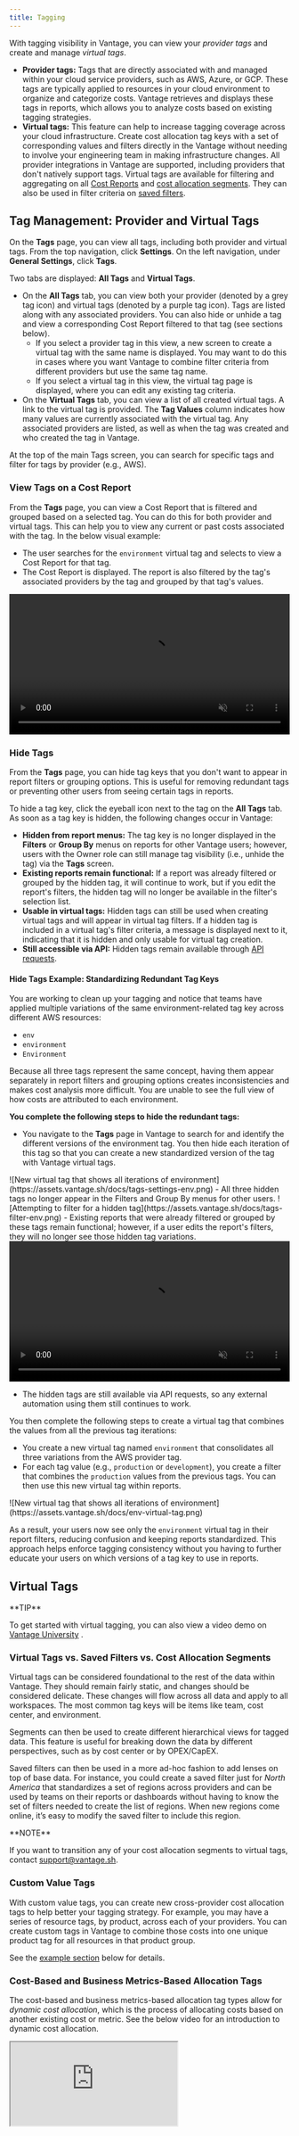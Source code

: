 ```yaml
---
title: Tagging
---
```


With tagging visibility in Vantage, you can view your *provider tags* and create and manage *virtual tags*.

- **Provider tags:** Tags that are directly associated with and managed within your cloud service providers, such as AWS, Azure, or GCP. These tags are typically applied to resources in your cloud environment to organize and categorize costs. Vantage retrieves and displays these tags in reports, which allows you to analyze costs based on existing tagging strategies.
- **Virtual tags:** This feature can help to increase tagging coverage across your cloud infrastructure. Create cost allocation tag keys with a set of corresponding values and filters directly in the Vantage without needing to involve your engineering team in making infrastructure changes. All provider integrations in Vantage are supported, including providers that don't natively support tags. Virtual tags are available for filtering and aggregating on all [Cost Reports](/cost_reports) and [cost allocation segments](/segments). They can also be used in filter criteria on [saved filters](/saved_filters).

## Tag Management: Provider and Virtual Tags

On the **Tags** page, you can view all tags, including both provider and virtual tags. From the top navigation, click **Settings**. On the left navigation, under **General Settings**, click **Tags**.

Two tabs are displayed: **All Tags** and **Virtual Tags**.

- On the **All Tags** tab, you can view both your provider (denoted by a grey tag icon) and virtual tags (denoted by a purple tag icon). Tags are listed along with any associated providers. You can also hide or unhide a tag and view a corresponding Cost Report filtered to that tag (see sections below).
	- If you select a provider tag in this view, a new screen to create a virtual tag with the same name is displayed. You may want to do this in cases where you want Vantage to combine filter criteria from different providers but use the same tag name.
	- If you select a virtual tag in this view, the virtual tag page is displayed, where you can edit any existing tag criteria.
- On the **Virtual Tags** tab, you can view a list of all created virtual tags. A link to the virtual tag is provided. The **Tag Values** column indicates how many values are currently associated with the virtual tag. Any associated providers are listed, as well as when the tag was created and who created the tag in Vantage.

At the top of the main Tags screen, you can search for specific tags and filter for tags by provider (e.g., AWS).

### View Tags on a Cost Report

From the **Tags** page, you can view a Cost Report that is filtered and grouped based on a selected tag. You can do this for both provider and virtual tags. This can help you to view any current or past costs associated with the tag. In the below visual example:

- The user searches for the `environment` virtual tag and selects to view a Cost Report for that tag.
- The Cost Report is displayed. The report is also filtered by the tag's associated providers by the tag and grouped by that tag's values.

<Frame>
  <video
    autoPlay
    muted
    loop
    preload="auto"
    width="100%"
    height="auto"
    src="https://assets.vantage.sh/docs/cost-report-tag.mp4"
  >
  </video>
</Frame>

### Hide Tags

From the **Tags** page, you can hide tag keys that you don't want to appear in report filters or grouping options. This is useful for removing redundant tags or preventing other users from seeing certain tags in reports.

To hide a tag key, click the eyeball icon next to the tag on the **All Tags** tab. As soon as a tag key is hidden, the following changes occur in Vantage:

- **Hidden from report menus:** The tag key is no longer displayed in the **Filters** or **Group By** menus on reports for other Vantage users; however, users with the Owner role can still manage tag visibility (i.e., unhide the tag) via the **Tags** screen.
- **Existing reports remain functional:** If a report was already filtered or grouped by the hidden tag, it will continue to work, but if you edit the report's filters, the hidden tag will no longer be available in the filter's selection list.
- **Usable in virtual tags:** Hidden tags can still be used when creating virtual tags and will appear in virtual tag filters. If a hidden tag is included in a virtual tag's filter criteria, a message is displayed next to it, indicating that it is hidden and only usable for virtual tag creation.
- **Still accessible via API:** Hidden tags remain available through [API requests](https://vantage.readme.io/reference/gettags).

#### Hide Tags Example: Standardizing Redundant Tag Keys

You are working to clean up your tagging and notice that teams have applied multiple variations of the same environment-related tag key across different AWS resources:

- `env`
- `environment`
- `Environment`

Because all three tags represent the same concept, having them appear separately in report filters and grouping options creates inconsistencies and makes cost analysis more difficult. You are unable to see the full view of how costs are attributed to each environment.

**You complete the following steps to hide the redundant tags:**

- You navigate to the **Tags** page in Vantage to search for and identify the different versions of the environment tag. You then hide each iteration of this tag so that you can create a new standardized version of the tag with Vantage virtual tags.
<Frame>
![New virtual tag that shows all iterations of environment](https://assets.vantage.sh/docs/tags-settings-env.png)
</Frame>
- All three hidden tags no longer appear in the Filters and Group By menus for other users.
<Frame>
![Attempting to filter for a hidden tag](https://assets.vantage.sh/docs/tags-filter-env.png)
</Frame>
- Existing reports that were already filtered or grouped by these tags remain functional; however, if a user edits the report's filters, they will no longer see those hidden tag variations.

<Frame>
  <video
    autoPlay
    muted
    loop
    preload="auto"
    width="100%"
    height="auto"
    src="https://assets.vantage.sh/docs/hidden-tag-report.mp4"
  >
  </video>
</Frame>


- The hidden tags are still available via API requests, so any external automation using them still continues to work.

You then complete the following steps to create a virtual tag that combines the values from all the previous tag iterations:

- You create a new virtual tag named `environment` that consolidates all three variations from the AWS provider tag.
- For each tag value (e.g., `production` or `development`), you create a filter that combines the `production` values from the previous tags. You can then use this new virtual tag within reports.

<Frame>
![New virtual tag that shows all iterations of environment](https://assets.vantage.sh/docs/env-virtual-tag.png)
</Frame>

As a result, your users now see only the `environment` virtual tag in their report filters, reducing confusion and keeping reports standardized. This approach helps enforce tagging consistency without you having to further educate your users on which versions of a tag key to use in reports.

## Virtual Tags

<Tip>
**TIP**

To get started with virtual tagging, you can also view a video demo on [Vantage University](/vantage_university_cost_allocation) <Icon icon="graduation-cap" iconType="solid" />.
</Tip>

### Virtual Tags vs. Saved Filters vs. Cost Allocation Segments

Virtual tags can be considered foundational to the rest of the data within Vantage. They should remain fairly static, and changes should be considered delicate. These changes will flow across all data and apply to all workspaces. The most common tag keys will be items like team, cost center, and environment.

Segments can then be used to create different hierarchical views for tagged data. This feature is useful for breaking down the data by different perspectives, such as by cost center or by OPEX/CapEX.

Saved filters can then be used in a more ad-hoc fashion to add lenses on top of base data. For instance, you could create a saved filter just for *North America* that standardizes a set of regions across providers and can be used by teams on their reports or dashboards without having to know the set of filters needed to create the list of regions. When new regions come online, it’s easy to modify the saved filter to include this region.

<Info>
**NOTE**

If you want to transition any of your cost allocation segments to virtual tags, contact [support@vantage.sh](/).
</Info>

### Custom Value Tags

With custom value tags, you can create new cross-provider cost allocation tags to help better your tagging strategy. For example, you may have a series of resource tags, by product, across each of your providers. You can create custom tags in Vantage to combine those costs into one unique product tag for all resources in that product group.

See the [example section](/tagging#custom-values-example) below for details.

### Cost-Based and Business Metrics-Based Allocation Tags

The cost-based and business metrics-based allocation tag types allow for *dynamic cost allocation*, which is the process of allocating costs based on another existing cost or metric. See the below video for an introduction to dynamic cost allocation.

<Frame>
<iframe
src="https://www.youtube.com/embed/67RbHPtfgEE"
className="w-full h-96"
/>
</Frame>

#### Cost-Based Allocation Tags

With cost-based allocation tags, you can create a dynamically allocated cost structure. Select a set of input costs (e.g., all AWS costs), an existing cost tag to use for allocation (e.g., a teams cost tag), and an output cost (e.g, a static cost, like AWS Support) that you want to be allocated the same way as your input cost.

See the [example section](/tagging#cost-based-allocation-example) below for details.

#### Business Metrics-Based Allocation Tags

With business metrics-based allocation tags, you select an existing [business metric](/per_unit_costs) (e.g., CPU use per product) and indicate your output cost (e.g., all GCP Compute costs) so that the allocation of the output cost mimics the percentage allocation of the existing business metric.

See the [example section](/tagging#metric-based-allocation-example) below for details.

### Virtual Tags Limits

You can create up to 50 virtual tag configurations, with each tag supporting up to 100 configuration values.

### Create Virtual Tags

<Info>
**NOTE**

This feature requires *Owner* permissions in Vantage. See the [Role-Based Access Control](/rbac) documentation for details. Virtual tags apply to all [workspaces](/workspaces).
</Info>

<Steps>

<Step>
From the top navigation, click **Settings**.
</Step>

<Step>
From the side navigation, under **General Settings**, click **Tags**.
</Step>

<Step>
On the **All Tags** tab all your tags—both provider and virtual—are displayed. Click the **Virtual Tags** tab. All existing virtual tags are displayed. You can edit any existing tags from this tab. To add a new virtual tag, click **Create a Virtual Tag**.
</Step>

<Step>
Enter a title for the **Tag Key**.
</Step>

<Step>
For **Billing Period Backfill**, select a billing period (e.g., **Apr 2024**) for which the tag should be backfilled.
</Step>

<Step>
Enable the **Can Override** toggle if you want the virtual tag to override an existing service cost value. For example, if you create a virtual tag that conflicts with an existing provider tag, this option will override the existing provider tag key in Vantage reports.
</Step>

<Step>
In the **Values** section, click **+Add**. Select whether you want to create a **Custom Value**, **Business Metric**, or **Cost Based** value. Click through the tabs below for instructions on each value type.

<Info>
**NOTE**

You cannot use an existing virtual tag within the filters for virtual tags with forms of cost allocation (i.e., Business Metric or Cost Based virtual tags). You can, however, select an existing provider tag (e.g., one that comes from AWS). If you attempt to select an allocated virtual tag as part of your filter criteria, the following message is displayed.

<Frame>
![A message in a virtual tag filter indicating you cannot use allocated virtual tags for filter criteria in another tag](https://assets.vantage.sh/docs/tags-dynamic-tot.png)
</Frame>

You can use existing virtual tags in the **Output Costs Filter** for Custom Value virtual tags. See the [Nested Virtual Tags](/tagging#nested-virtual-tags) section for details.
</Info>

<Tabs>
<Tab title="Add Custom Value">
    <Steps>
        <Step>
        Click **Assign Custom Value**.
        </Step>

        <Step>
        Enter a **Tag Value** title. Titles can contain only letters, numbers, and the following characters: `\_ - & + , . : / \ @`. You cannot use saved filters to define a virtual tag value's filters.
        </Step>

        <Step>
        Specify the tag value's filter criteria (i.e., **Output Cost Filters**). These filters function just like filters on Cost Reports and cost allocation segments. For information on how to create detailed filters, see the [Cost Reports](/cost_reports) documentation.
        </Step>
    </Steps>
</Tab>
    <Tab title="Add Business Metric Value">
        <Steps>
        <Step>
        Click **Connect a Business Metric**.
        </Step>

        <Step>
        Select an existing [business metric](/per_unit_costs).
        </Step>

        <Step>
        Select the **Output Costs Filter** that will be split among your tag values based on your business metric. These filters function just like filters on Cost Reports and cost allocation segments. For information on how to create detailed filters, see the [Cost Reports](/cost_reports) documentation.
        </Step>

        </Steps>
    </Tab>

    <Tab title="Add Cost Based Value">
        <Steps>
            <Step>
            Select **Cost Based**.
            </Step>

            <Step>
            Select an **Input Costs Filter** to specify which category of input costs to include in the allocation. These filters function just like filters on Cost Reports and cost allocation segments. For information on how to create detailed filters, see the [Cost Reports](/cost_reports) documentation.
            <Tip>
            **TIP**

            For most use cases, you should set a filter for **Charge Type = Usage** on the input filter to ensure you are matching on only usage-related costs and ignoring costs related to items like credits, taxes, fees, etc.*
            </Tip>
            </Step>

            <Step>
            Select an existing cost **Tag Key**. This value can be an existing tag you have in one of your cost providers, like AWS.
            </Step>

            <Step>
            Select the **Output Costs Filter** to indicate the costs that will be split among your tag values based on your input cost filter.
            </Step>
        </Steps>
    </Tab>
</Tabs>
</Step>

    <Step>
        At the top, click **Save**.
    </Step>
</Steps>

Processing tag changes usually takes under an hour. At the top of the **Virtual Tags** screen, the processing status is displayed. Processing times vary based on the number of tags and volume of data you have imported into Vantage.

<Frame>
![The virtual tag screen with a processing status displayed for Fastly and New Relic](https://assets.vantage.sh/docs/virtual-tag-status.png)
</Frame>

#### Nested Virtual Tags

With nested virtual tags, you can use virtual tags as part of the filter criteria for other virtual tag values. Nested virtual tags apply only to [Custom Value Virtual Tags](/tagging#custom-value-tags). These tags let you align cloud provider data with internal taxonomies for effective grouping and querying.

To reference an existing virtual tag in another virtual tag:

<Steps>
    <Step>
        Create a new Custom Value.
    </Step>

    <Step>
        Enter a name.
    </Step>

    <Step>
        For the **Output Cost Filter**:
            - Select a provider.
            - Select **Tag**, then select an existing virtual tag key. Look for the purple tag icon with the Vantage logo to identify existing virtual tags.

        <Frame>
        ![The virtual tag screen selecting an existing virtual tag in the filter for a new tag value](https://assets.vantage.sh/docs/tags-filter-tot.png)
        </Frame>
    </Step>
</Steps>

#### Nested Virtual Tag Considerations

- Do not create a nested virtual tag that references itself (i.e., a cyclical reference); this will result in an error.
- If you update the filters of a virtual tag that is referenced by another virtual tag, costs are reprocessed based on the updated hierarchy.
- If you delete or rename a virtual tag that is referenced by another virtual tag, you will see a warning. If you proceed, Vantage reprocesses costs with the new configuration.

<Frame>
![Modal that's displayed indicating if you delete a nested virtual tag that it will affect other connected tags](https://assets.vantage.sh/docs/tags-delete-tot.png)
</Frame>

- You can create up to 49 nested virtual tags, since an organization is [limited to](/tagging#virtual-tag-limit) 50 distinct virtual tag keys. Because nested virtual tags are processed sequentially, increasing the number of nested values will slow down the tagging process.

See the [Nested Virtual Tags Example](/tagging#nested-virtual-tags-example) section below for a sample tag hierarchy.

#### Virtual Tag Order

Tag values are arranged in priority order on the **Virtual Tags** screen. You can move tag values up and down in the UI to reorder them, as demonstrated in the visual example below.

<Frame>
![GIF of two tag values, staging and production, being reordered in the Tags UI](https://assets.vantage.sh/docs/reorder-tags.gif)
</Frame>

When cost data is ingested into Vantage, the first value that matches the corresponding filters will be applied to that line item. In cases where filters overlap, the order of tag values within each key determines the value that is applied.

### Filter and Group by Virtual Tags

You can filter by virtual tags in Cost Reports, cost allocation segments, and when creating saved filters. Virtual tags are visible along with your existing provider tags. Use the **Tag** (**Label** in GCP) filter and grouping option.

<Frame>
![A Cost Report filter with two filters applied: one for AWS costs for the team/data tag and one for GCP costs with the same tag](https://assets.vantage.sh/docs/virtual-tag-consolidate-report.png)
</Frame>

### Delete a Virtual Tag

To delete a virtual tag, navigate to the [Tags](https://console.vantage.sh/settings/tags) page. Select the **Virtual Tags** tab and open an existing virtual tag. Click the trashcan icon at the top of the tag page. Your data will be re-tagged, excluding the deleted virtual tag, going back to the deleted tag’s backfill bill period. Newly ingested data will no longer be tagged with the deleted tag.

### Virtual Tagging Examples

The following examples demonstrate how to use virtual tagging in a multi-provider organization.

#### Custom Value Examples

**Example 1: Cross-Provider Tagging**

You want to create a tag mapping for each of your teams that maps corresponding teams with certain services and provider accounts.

<Steps>
<Step title="Create a New Tag">

You create a tag key called `Teams`.

<Frame>
![The Tag Key field displayed in the Virtual Tags UI; the name Teams is entered](https://assets.vantage.sh/docs/virtual-provider-tag-key.png)
</Frame>
</Step>

<Step title="Add Tag Values and Filters">
You add the corresponding set of virtual tag values and filters:

- The `data` team tag value corresponds with a filter for all costs for GCP BigQuery and Amazon Redshift.
- The `mobile` team tag value corresponds with a filter for its related GCP projects and AWS accounts.
- You continue this pattern and create similar values with corresponding filters for your other teams.

<CardGroup>
<Frame>
![A sample Tag Value field for a value of data with filter for Service of BigQuery and Amazon Redshift](https://assets.vantage.sh/docs/virtual-tag-provider-value-1.png)
</Frame>
<Frame>
![A sample Tag Value field for a value of data with a filter for GCP Project of mobile and AWS account of mobile](https://assets.vantage.sh/docs/virtual-tag-provider-value-2.png)
</Frame>
</CardGroup>

Within Cost Reports, you can easily filter and group by these tag options to easily see costs for an individual team. In the below visual example, the Cost Report is grouped by the **team** tag, and the **mobile** and **data** values are displayed along with the other team tag values you created.

<Frame>
![A sample Cost Report grouped by Tag showing a mobile and data tag](https://assets.vantage.sh/docs/virtual-tag-provider-report.png)
</Frame>
</Step>
</Steps>

**Example 2: Consolidate Existing Tags**

You have a tagging practice established at your organization, but teams often create tags with spelling variations, tags with typos, or they create duplicate tags. For example, the `data` team has resources tagged with `data`, `Data`, and `data-prod`. This is an issue across many of your teams. You want to consolidate all these tags, across providers, into one `data` tag.

<Steps>
<Step title="Create a New Tag">

You create a tag key called `Teams` to override existing tags.

<Frame>
![The Tag Key field displayed in the Virtual Tags UI; the name Teams is entered](https://assets.vantage.sh/docs/virtual-provider-tag-key.png)
</Frame>
</Step>

<Step title="Add Tag Values and Filters">

You add the corresponding set of virtual tag values and filters. In this example, all permutations of the `data` team tag are combined into one virtual tag.

<Frame>
![A sample Tag Value field for a value of AWS team tags equaling data, data-prod, and Data. Another value for a GCP team Label equaling data](https://assets.vantage.sh/docs/virtual-tag-consolidate-value.png)
</Frame>

Within Cost Reports, you can easily filter by this tag to see all costs related to the `data` team. This saves you the work of needing to always filter for all permutations of this tag. Now, you need to filter by only one tag.

<Frame>
![A Cost Report with a filter for AWS and GCP team tag of data](https://assets.vantage.sh/docs/virtual-tag-consolidate-report.png)
</Frame>

</Step>
</Steps>

**Example 3: Using Flexible Match to Consolidate Similar Tag Values**

Your teams use inconsistent tagging conventions, resulting in multiple variations in casing and formatting. For example, Team A’s tag appears in several forms across usage data, such as `teamA`, `team_a`, `team-a`, and `Team A`. You can use the [flexible match](/cost_reports#flexible-match) filter option to match for all of these variants, as well as future variants, in a single tag configuration.

<Steps>
<Step title="Create a New Tag">

You create a tag key called `Teams` to override existing tags.

<Frame>
![The Tag Key field displayed in the Virtual Tags UI; the name Teams is entered](https://assets.vantage.sh/docs/virtual-provider-tag-key.png)
</Frame>
</Step>

<Step title="Add Tag Values and Filters">

Create a virtual tag configuration for Team A. For the **Output Cost Filters**, use the `Teams` flexible match to the string `Team A`.

<Frame>
![A sample Tag Value field for a value of AWS Team tag flexible matches Team A](https://assets.vantage.sh/docs/virtual-tag-flexible-match.png)
</Frame>

This will automatically match all variants of Team A, such as `teamA`, `team_a`, `team-a`, and `Team A` .

</Step>
</Steps>

**Cost-Based Allocation Example**

In your organization, teams share resources, such as RDS databases or EC2 instances, and each team consumes different percentages of these resources each month. Your organization is also charged a static support fee each month for AWS. As shown in the diagram below, you want to allocate a portion of the support fee to each team based on their proportional use of AWS resources. So in the below example, since the Infra team is responsible for 50% of all AWS costs, they should also be responsible for 50% of the support fee. You can create a cost-based allocation virtual tag for allocating portions of the support fee to each respective team.

<Frame>
![A flowchart that has the AWS logo in a block at the top. AWS has three arrows pointing to tag icons that say Infra 50%, Mobile 20%, and Data 30%. These tags point to a box that says Dynamic Cost Allocation with the icon for AWS Support. This box has three arrows that point to three boxes. The boxes say Infra Team AWS Support Costs 50%, Mobile Team AWS Support Costs 20%, and Data Team AWS Support Costs 30%.](https://assets.vantage.sh/docs/cost-based-example.png)

</Frame>

**Prerequisites**

You have an existing provider tag in AWS that identifies resources for your teams. This tag will be used in step 2.

<Steps>
<Step title="Create a New Cost-Based Allocation Tag">

- Navigate to **Settings > Virtual Tags**.
- Create a new virtual tag.
- Select the **Cost-Based** option for the tag value.

</Step>

<Step title="Select an Input Cost Filter">

For your input cost, select **All AWS Costs**. Set an additional filter for the **Usage** charge type to filter on only usage-related costs. This filter will ignore costs related to items like credits, taxes, fees, etc.

</Step>

<Step title="Select a Tag Key">

You select your existing **teams** tag key you have in AWS that will be used for allocating costs.

</Step>

<Step title="Select an Output Cost Filter">

In this example, since your infrastructure team is responsible for 50% of all AWS costs, the mobile team for 20%, and the data team for 30%, you can mimic this allocation across another static cost, or your output cost. Select the filters for the AWS support fee.

<Frame>
![A sample Tag Value field for AWS Support Fee costs](https://assets.vantage.sh/docs/virtual-tag-support-fee.png)
</Frame>

Once the tag is created, create a new Cost Report and add the following criteria:

- Create a filter for AWS Support costs.
- Add grouping criteria to group by your new cost-based dynamic allocation tag.

The resulting report shows how much of the support fee each team is allocated.

<Frame>
![A sample Tag Value field for AWS Support Fee costs](https://assets.vantage.sh/docs/virtual-tag-support-fee-report.png)
</Frame>

</Step>
</Steps>

#### Business Metrics-Based Allocation Example

You are working with your infrastructure team and want to ensure that the proportional cost of CPU time on a shared resource is allocated to the distinct cost centers that are consuming the CPU. In the below example, you want each team’s portion of CPU usage billed as a corresponding percentage of the overall Namespace CPU cost. So, if Team A uses 30% of the resource’s CPU, then they should be billed a proportional percentage of the total Namespace’s costs.

<Frame>
![A flowchart that has a CPU icon in a block at the top and says Shared Resource CPU. CPU has two arrows pointing to two boxes with people icons that say Team A CPU Usage and Team B CPU Usage. These boxes point to a box that says Total Namespace Costs with the Kubernetes icon. This box has two arrows that point to two boxes that say Portion of Namespace Costs Allocated to Team Based on Portion of CPU Usage.](https://assets.vantage.sh/docs/metric-based-example.png)
</Frame>

**Prerequisite**

To determine the cost of CPU time to allocate to each respective team, you first create a [labeled business metric](/per_unit_costs#labeled-business-metrics) that includes the CPU time labeled by team. Vantage then calculates the respective percentage of CPU time for each team. The labeled business metric has the following format.

```bash
date,amount,label
2024-01-09,825,teama
2024-01-09,600,teamb
2024-01-10,500,teama
2024-01-10,200,teamb
2024-01-11,723,teama
2024-01-11,456,teamb
```

<Steps>
<Step title="Create a New Business Metrics-Based Allocation Tag">

You create a new business metrics-based tag:

- Navigate to **Settings > Virtual Tags**.
- Create a new virtual tag.
- Select the **Business Metric** option for the tag value.

</Step>

<Step title="Select the Labeled Business Metric">

Search for and select the labeled business metric you just created to use for allocation.

</Step>

<Step title="Select an Output Cost Filter">

Select the Vantage costs that will be split based on the percentages calculated in your business metric. In this case, you select a filter to show costs for the specific Namespace you want to be allocated.

<Frame>
![A sample Tag Value field for specific Kubernetes namespace costs](https://assets.vantage.sh/docs/virtual-tag-metric.png)
</Frame>

Once the tag is created, create a new Cost Report and add the following criteria:

- Create a filter for the specific Namespace.
- Add grouping criteria to group by your new business metrics-based dynamic allocation tag.

The resulting report shows how much of the Namespace costs each team is allocated.

<Frame>
![A sample Tag Value field for AWS Support Fee costs](https://assets.vantage.sh/docs/virtual-tag-metric-report.png)
</Frame>
</Step>
</Steps>

**Nested Virtual Tags Example**

You want to maintain a hierarchy that reflects how your business units are associated with various applications, and track costs of all your applications per business unit over time. In addition, you also want to avoid having to manually update multiple virtual tags whenever an application changes ownership to another business unit, so you aim to set up a dynamic structure that’s automatically updated.

<Steps>
<Step title="Create an Application Virtual Tag with Values for Each App">

You create a new tag called **Applications**:

- Each value represents a specific application (e.g., app1, app2, app3, app4).
- The filters for each value are AWS costs related to specific resources, like RDS or EC2 instances.

<Frame>
![An example of an application tag based on specific AWS resources](https://assets.vantage.sh/docs/tags-tot-example.png)
</Frame>
</Step>

<Step title="Create a Virtual Tag for Business Unit Costs">

Next, you define a virtual tag for **Business Units**:

- Each value represents a specific business unit (e.g., Core Production, Core Development).
- Each filter uses the preexisting **Applications** virtual tag you just created to associate specific apps with the corresponding business unit. Notice that virtual tags are denoted by a purple Vantage tag icon to differentiate them from provider tags (gray icon).

<Frame>
![An example of a business unit tagged associated with an existing application tag](https://assets.vantage.sh/docs/tags-tot-example-apps.png)
</Frame>
</Step>

<Step title="Review the Nested Virtual Tag in Reports">

In associated reports, you can track all costs per business unit, knowing that each business unit comprises a set of corresponding apps. If an app ever changes its associated business unit, you need to update only the filter criteria on the **Business Units** virtual tag, and all other costs will be processed accordingly. The below report is grouped both by business unit and application to show the total breakdown.

<Frame>
![An example Cost Report with the Applications and Business Unit tag groupings](https://assets.vantage.sh/docs/tags-tot-example-report.png)
</Frame>

</Step>
</Steps>

**Tagging Untaggable Resources in AWS Example**

While you can apply cost and metadata tags in AWS to many resources, there are many other resources that are untaggable in AWS. Therefore, it is hard, if not almost impossible, to achieve 100% allocation in AWS alone. One quick way to first get an inventory of all untagged resources in Vantage—regardless of if they are untaggable—is to create a [Cost Report](/cost_reports) with the following filters:

- Provider is **AWS**
- Where **Not Tagged** with **Any Key**

<Frame>
![Untagged cost filters](https://assets.vantage.sh/docs/virtual-tag-not-tagged.png)
</Frame>

Then, add grouping criteria for **Service** and **Category** to get a view of the types of resources that are currently untagged. If these resources are taggable in AWS, you can add cost allocation tags there and see those tags represented in Vantage when you filter or group by specific tag.

<Note>
**INFO**

See the [AWS documentation](https://docs.aws.amazon.com/ARG/latest/userguide/supported-resources.html) for more information on what you can tag directly in AWS.
</Note>

<Frame>
![Untagged cost filters](https://assets.vantage.sh/docs/virtual-tag-category-tags.png)
</Frame>

Many services and resource categories, however, cannot be tagged in AWS. You can use virtual tags to create tags in Vantage for these untaggable resources. In the table below, the _Vantage Resource Filters_ column represents the filters you can set as the **Output Cost Filters** in the virtual tag configuration.

For example, if you want to tag S3 Data Transfer for specific resources, you could use the following filter criteria.

<Frame>
![Untagged cost filters](https://assets.vantage.sh/docs/virtual-tag-data-transfer.png)
</Frame>

| AWS Resource | Description | Vantage Resource Filters |
| --- | --- | --- |
| Elastic IPs | [According to AWS](https://docs.aws.amazon.com/vpc/latest/userguide/vpc-eip-overview.html), "You can tag an Elastic IP address that's allocated for use in a VPC, however, cost allocation tags are not supported." | Provider: AWS      Subcategory: Amazon Virtual Private Cloud contains `inuse` |
| CloudWatch Metrics | CloudWatch Metrics involve performance data from AWS services, which are not taggable and are used for monitoring and alerting. | Provider: AWS      Category: AmazonCloudWatch is Metric      Further filter by resource ID |
| S3 Data Transfer | Data transferred in and out of S3 buckets, which is tracked but not taggable. | Provider: AWS      Category: Amazon Simple Storage Service is Data Transfer      Further filter by resource ID |
| QuickSight resources | Resources within Amazon QuickSight, such as dashboards and analyses, which do not support tagging. | Provider: AWS      Service: Amazon Quicksight      Optional detailed filters for Category (e.g., Business Analytics) or individual resource ID |
| CloudSearch resources | Amazon CloudSearch domains and their configurations, which are untaggable. | Provider: AWS      Service: Amazon CloudSearch      Optional detailed filters for Category (e.g., Data Transfer, Search Instance) or individual resource ID |
| EBS Snapshot Copy | Amazon EBS Snapshots that are copied between regions for Disaster Recovery or restore purposes | Provider: AWS      Service: Amazon Elastic Block Storage (EBS)      Category: Storage Snapshot      Further filter for resource ID |
